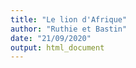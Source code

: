 ```yaml
---
title: "Le lion d'Afrique"
author: "Ruthie et Bastin"
date: "21/09/2020"
output: html_document
---
```


<!--- G.E.
Cette balise en grisée est une consigne. Il n'est pas utile de la supprimer. Elle ne s'affiche pas dans votre document finale. Afin de compiler votre document, cliquez sur le bouton `knit`

# lE LION #


# Classification*
Le lion d'Arique est un **mammifère** quadrupède appartenant à la famille des *Felidae*. Son nom scientifique est *Panthero Leo*. Son statut de conservation indique comme étant une espèce vulnérable.


* Règne : Animalia
* Embranchement : Chordata
* Classe : Mammifères
* Ordre : Canivores
* Famille : Félidés
* Genre et espèce : *Panthera Leo* 



# Mode de vie*
Le lion vit généralement en groupes familiaux. Les jeunes lionceaux restent avec leur mère jusqu'à la puberté.

Femelles          | Mâles
----------------- | -------------
Groupes familiaux | solitaire

 

# Alimentation*
Il est **carnivore strict**, c'est à dire qu'il se nourrit essentiellement de proies chassées dans son milieu naturel. Il se nourrit essentiellement de gnous, de zèbres, de gazelles. Il pratiquera deux techniques de chasse: à l'affut et à l'approche.


# Reproduction* 
Lors de la reproduction, les félidés adoptent généralement la position de la **lordose** afin de s'accoupler. La gestation dure généralement 110 jours. La portée compte en général 3-4 lionceaux. Les jeunes sont **nidicoles** car naissent aveugles et sourds, inermes.

<https://www.nrcresearchpress.com/> 

![Google image le lion d'Afrique](https://static.teteamodeler.com/media/cache/thumb_400/lion-explication-tete-a-modeler-du-mot-lion.jpeg) 
- ...
--->
